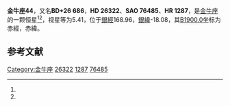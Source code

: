 {{Starbox begin
| name = 金牛座44
}}
{{Starbox observe
| epoch = [[J2000.0|J2000.0]]
| constell = [[金牛座|金牛座]]<ref name=SIMBAD>{{cite web
 | url=http://simbad.u-strasbg.fr/simbad/sim-id?Ident=HR+1287
 | title=Pulsating variable Star
 | publisher=Centre de Données astronomiques de Strasbourg
 | work=SIMBAD
 | accessdate=2012-07-13
 | archive-date=2016-03-17
 | archive-url=https://web.archive.org/web/20160317085148/http://simbad.u-strasbg.fr/simbad/sim-id?Ident=HR+1287
 | dead-url=no
 }}</ref><ref name=DATA>{{cite web
 | url=http://vizier.u-strasbg.fr/viz-bin/VizieR-5?-out.add=.&-source=5050&-corr=PK=HR&-out.max=9999&HR=1287
 | title=VizieR Detailed Page
 | accessdate=2012-07-13
 | archive-date=2019-07-24
 | archive-url=https://web.archive.org/web/20190724221106/http://vizier.u-strasbg.fr/viz-bin/VizieR-5?-out.add=.&-source=5050&-corr=PK=HR&-out.max=9999&HR=1287
 | dead-url=no
 }}</ref>
| 星官 = [[砺石_(星官)|砺石]]
| ra = {{RA|4|10|49.9}}<ref name=SIMBAD /><ref name=DATA />
| dec = {{DEC|+26|28|51}}<ref name=SIMBAD /><ref name=DATA />
| appmag_v = 5.41<ref name=SIMBAD /><ref name=DATA />
}}
{{Starbox character
| class = F2IV-V<ref name=SIMBAD /><ref name=DATA />
| b-v = 0.34<ref name=SIMBAD /><ref name=DATA />
| u-b = 0.06<ref name=SIMBAD /><ref name=DATA />
| r-i = <ref name=SIMBAD /><ref name=DATA />
| variable = 
}}
{{Starbox astrometry
| radial_v = 0.06
| prop_mo_ra = 19
| parallax = 
| p_error = 
}}
{{Starbox catalog
| names =BD+26 686，[[SAO星表|SAO]] 76485，[[HD星表|HD]] 26322，[[HR星表|HR]] 1287}}
{{Starbox reference |Simbad=HR+1287}}
{{Starbox end}}

'''金牛座44'''，又名'''BD+26 686'''，'''HD 26322'''、'''SAO 76485'''、'''HR 1287'''，是[[金牛座|金牛座]]的一颗恒星<ref name=SIMBAD /><ref name=DATA />，视星等为5.41，位于[[銀道座標系|銀經]]168.96，[[銀道座標系|銀緯]]-18.08，其[[B1900.0|B1900.0]]坐标为赤經{{RA|4|4|44.3}}，赤緯{{DEC|+26|-18.08|12}}。

== 参考文献 ==
{{reflist}}

{{star-stub}}

{{金牛座恒星}}
{{星官|砺石|4|0}}
[[Category:金牛座|Category:金牛座]]
[[Category:HD和HDE天體|26322]]
[[Category:HR天體|1287]]
[[Category:SAO天體|76485]]